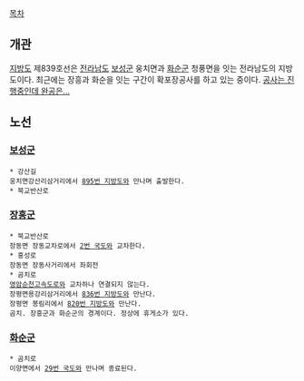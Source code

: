 [[목차]]
== 개관 ==
[[지방도]] 제839호선은 [[전라남도]] [[보성군]] 웅치면과 [[화순군]] 청풍면을 잇는 전라남도의 지방도이다. 최근에는 장흥과 화순을 잇는 구간이 확포장공사를 하고 있는 중이다.  [http://www.kwangju.co.kr/read.php3aid=1415890800537242144 공사는 진행중인데 완공은...]

== 노선 ==
=== [[보성군]] ===
 * 강산길
 웅치면강산리삼거리에서 [[895번 지방도]]와 만나며 출발한다.
 * 북교반산로
=== [[장흥군]] ===
 * 북교반산로
 장동면 장동교차로에서 [[2번 국도]]와 교차한다.
 * 홍성로
 장동면 장동사거리에서 좌회전
 * 곰치로
 [[영암순천고속도로]]와 교차하나 연결되지 않는다.
 장평면용강리삼거리에서 [[836번 지방도]]와 만난다.
 장평면 봉림리에서 [[820번 지방도]]와 만난다.
 곰치. 장흥군과 화순군의 경계이다. 정상에 휴게소가 있다.
=== [[화순군]] ===
 * 곰치로
 이양면에서 [[29번 국도]]와 만나며 종료된다.
